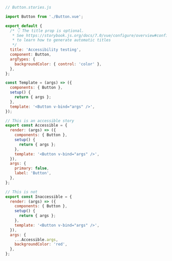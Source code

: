 ```js
// Button.stories.js

import Button from './Button.vue';

export default {
  /* 👇 The title prop is optional.
   * See https://storybook.js.org/docs/7.0/vue/configure/overview#configure-story-loading
   * to learn how to generate automatic titles
   */
  title: 'Accessibility testing',
  component: Button,
  argTypes: {
    backgroundColor: { control: 'color' },
  },
};

const Template = (args) => ({
  components: { Button },
  setup() {
    return { args };
  },
  template: '<Button v-bind="args" />',
});

// This is an accessible story
export const Accessible = {
  render: (args) => ({
    components: { Button },
    setup() {
      return { args };
    },
    template: '<Button v-bind="args" />',
  }),
  args: {
    primary: false,
    label: 'Button',
  },
};

// This is not
export const Inaccessible = {
  render: (args) => ({
    components: { Button },
    setup() {
      return { args };
    },
    template: '<Button v-bind="args" />',
  }),
  args: {
    ...Accessible.args,
    backgroundColor: 'red',
  },
};
```